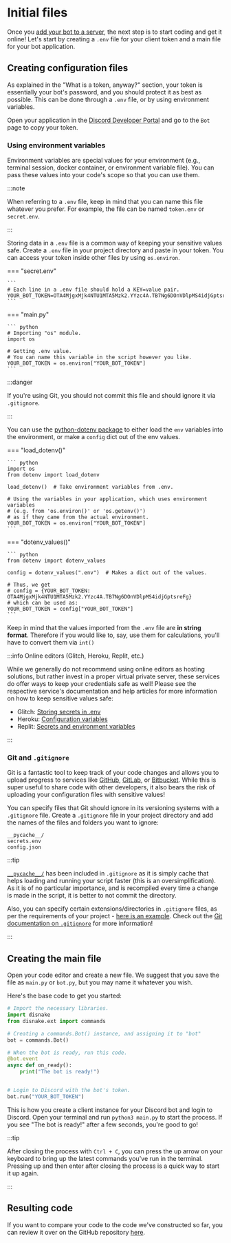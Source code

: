 # Initial files

Once you [add your bot to a server](../prerequisites/inviting-your-bot.mdx), the next step is to start coding and
get it online! Let's start by creating a `.env` file for your client token and a main file for your bot application.

## Creating configuration files

As explained in the "What is a token, anyway?" section, your token is essentially your bot's password, and you should
protect it as best as possible. This can be done through a `.env` file, or by using environment variables.

Open your application in the [Discord Developer Portal](https://discord.com/developers/applications) and go to the `Bot` page to copy your token.

### Using environment variables

Environment variables are special values for your environment (e.g., terminal session, docker container, or environment
variable file). You can pass these values into your code's scope so that you can use them.

:::note

When referring to a `.env` file, keep in mind that you can name this file whatever you prefer. For example, the file can be named `token.env` or `secret.env`.

:::

Storing data in a `.env` file is a common way of keeping your sensitive values safe. Create a `.env` file in your
project directory and paste in your token. You can access your token inside other files by using `os.environ`.

=== "secret.env"

    ```
    # Each line in a .env file should hold a KEY=value pair.
    YOUR_BOT_TOKEN=OTA4MjgxMjk4NTU1MTA5Mzk2.YYzc4A.TB7Ng6DOnVDlpMS4idjGptsreFg
    ```

=== "main.py"

    ``` python
    # Importing "os" module.
    import os

    # Getting .env value.
    # You can name this variable in the script however you like.
    YOUR_BOT_TOKEN = os.environ["YOUR_BOT_TOKEN"]
    ```

:::danger

If you're using Git, you should not commit this file and should ignore it via `.gitignore`.

:::

You can use the [python-dotenv package][python-dotenv] to either load the `env` variables into the environment, or make
a `config` dict out of the env values.

=== "load_dotenv()"

    ``` python
    import os
    from dotenv import load_dotenv

    load_dotenv()  # Take environment variables from .env.

    # Using the variables in your application, which uses environment variables
    # (e.g. from 'os.environ()' or 'os.getenv()')
    # as if they came from the actual environment.
    YOUR_BOT_TOKEN = os.environ["YOUR_BOT_TOKEN"]
    ```

=== "dotenv_values()"

    ``` python
    from dotenv import dotenv_values

    config = dotenv_values(".env")  # Makes a dict out of the values.

    # Thus, we get
    # config = {YOUR_BOT_TOKEN: OTA4MjgxMjk4NTU1MTA5Mzk2.YYzc4A.TB7Ng6DOnVDlpMS4idjGptsreFg}
    # which can be used as:
    YOUR_BOT_TOKEN = config["YOUR_BOT_TOKEN"]
    ```

Keep in mind that the values imported from the `.env` file are **in string format**. Therefore if you would like to,
say, use them for calculations, you'll have to convert them via `int()`

:::info Online editors (Glitch, Heroku, Replit, etc.)

While we generally do not recommend using online editors as hosting solutions, but rather invest in a proper virtual private server, these services do offer ways to keep your credentials safe as well! Please see the respective service's documentation and help articles for more information on how to keep sensitive values safe:

- Glitch: [Storing secrets in .env][glitch-article]
- Heroku: [Configuration variables][heroku-article]
- Replit: [Secrets and environment variables][replit-article]

:::

### Git and `.gitignore`

Git is a fantastic tool to keep track of your code changes and allows you to upload progress to services like
[GitHub][github], [GitLab][gitlab], or [Bitbucket][bitbucket]. While this is super useful to share code with other
developers, it also bears the risk of uploading your configuration files with sensitive values!

You can specify files that Git should ignore in its versioning systems with a `.gitignore` file. Create a `.gitignore`
file in your project directory and add the names of the files and folders you want to ignore:

```
__pycache__/
secrets.env
config.json
```

:::tip

[`__pycache__/`][pycache] has been included in `.gitignore` as it is simply cache that helps loading and running your script faster (this is an oversimplification). As it is of no particular importance, and is recompiled every time a change is made in the script, it is better to not commit the directory.

Also, you can specify certain extensions/directories in `.gitignore` files, as per the requirements of your project - [here is an example][gitignore-example]. Check out the [Git documentation on `.gitignore`][gitignore-article] for more information!

:::

## Creating the main file

Open your code editor and create a new file. We suggest that you save the file as `main.py` or `bot.py`, but you may
name it whatever you wish.

Here's the base code to get you started:

```python linenums="1" title="main.py"
# Import the necessary libraries.
import disnake
from disnake.ext import commands

# Creating a commands.Bot() instance, and assigning it to "bot"
bot = commands.Bot()

# When the bot is ready, run this code.
@bot.event
async def on_ready():
    print("The bot is ready!")


# Login to Discord with the bot's token.
bot.run("YOUR_BOT_TOKEN")
```

This is how you create a client instance for your Discord bot and login to Discord. Open your terminal and run
`python3 main.py` to start the process. If you see "The bot is ready!" after a few seconds, you're good to go!

:::tip

After closing the process with `Ctrl + C`, you can press the up arrow on your keyboard to bring up the latest commands you've run in the terminal. Pressing up and then enter after closing the process is a quick way to start it up again.

:::

## Resulting code

If you want to compare your code to the code we've constructed so far, you can review it over on the GitHub repository
[here](https://github.com/DisnakeDev/guide/tree/main/docs/extra-code-samples/code-initial-files).

[python-dotenv]: https://pypi.org/project/python-dotenv/
[glitch-article]: https://glitch.happyfox.com/kb/article/18
[heroku-article]: https://devcenter.heroku.com/articles/config-vars
[replit-article]: https://docs.replit.com/repls/secrets-environment-variables
[github]: https://github.com/
[gitlab]: https://about.gitlab.com/
[bitbucket]: https://bitbucket.org/product
[pycache]: https://stackoverflow.com/questions/16869024/what-is-pycache
[gitignore-example]: https://raw.githubusercontent.com/github/gitignore/master/Python.gitignore
[gitignore-article]: https://git-scm.com/docs/gitignore
